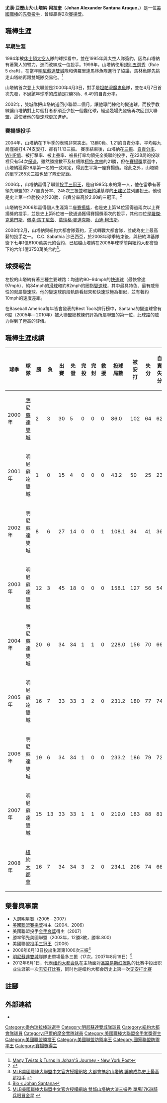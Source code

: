 {{spanish name 2|山塔納|阿拉奎}}
{{Infobox baseball biography
|name        = 尤漢·山塔納<br />Johan Santana
|image       = Johan Santana on May 5, 2012.jpg
|image_size  =
|caption     = 2012年的山塔納
|position    = [[投手|投手]]
|bats        = 左
|throws      = 左
|birth_date  = {{Birth date and age|1979|3|13}}
|birth_place = {{VEN}}[[梅里達州|梅里達州]][[托瓦爾市_(梅里達州)|托瓦爾市]]
|death_date  = 
|death_place = 
|debutleague = 美國職棒大聯盟
|debutdate   = 4月3日
|debutyear   = 2000年
|debutteam   = 明尼蘇達雙城
|finalleague = 美國職棒大聯盟
|finaldate   = 8月17日
|finalyear   = 2012年
|finalteam   = 紐約大都會
|statleague  = 美國職棒大聯盟
|stat1label  = 勝敗投數
|stat1value  = 139–78
|stat2label  = [[防禦率|防禦率]]
|stat2value  = 3.20
|stat3label  = [[三振|三振]]
|stat3value  = 1988
|teams=
* [[明尼蘇達雙城|明尼蘇達雙城]] ({{mlby|2000}}–{{mlby|2007}})
* [[紐約大都會|紐約大都會]] ({{mlby|2008}}–{{mlby|2010}},{{mlby|2012}})
|highlights=
* 4×[[美國職棒大聯盟全明星賽|全明星賽]] ([[2005年美國職棒大聯盟全明星賽|2005]]–[[2007年美國職棒大聯盟全明星賽|2007]],[[2009年美國職棒大聯盟全明星賽|2009]])
* 2×[[賽揚獎|美聯賽揚獎]] (2004,2006)
* [[三冠王_(棒球)|三冠王]] (2006)
* [[美國職棒大聯盟金手套獎|金手套獎]] (2007)
* [[美國職棒大聯盟勝投王|大聯盟勝投王]] (2006)
* 3×[[美國職棒大聯盟防禦率王|防禦率王]] (2004,2006,2008)
* 3×[[美國職棒大聯盟三振王|美聯三振王]] (2004–2006)
* 2012年6月1日投出無安打比賽
* [[明尼蘇達雙城|明尼蘇達雙城]]名人堂
|hoflink = 美國國家棒球名人堂暨博物館
|hoftype = 美國棒球名人堂
|hofdate = 
|hofvote = 
|hofmethod=
}}

'''尤漢·亞歷山大·山塔納·阿拉奎'''（'''Johan Alexander Santana Araque'''，{{bd|1979年|3月13日|catIdx=}}）是一位[[美國職棒|美國職棒]]的[[先發投手|先發投手]]，曾經贏得2次[[賽揚獎|賽揚獎]]。

==職棒生涯==
===早期生涯===
1994年被[[休士頓太空人|休士頓太空人]]隊的球探看中，並在1995年與太空人隊簽約，因為山塔納有著驚人的臂力，進而改練成一位投手。1999年，山塔納使用[[規則五選秀|規則五選秀]]（Rule 5 draft），在當年[[明尼蘇達雙城|明尼蘇達雙城]]隊和佛羅里達馬林魚隊進行了協議，馬林魚隊先挑走山塔納再跟雙城隊交易他。<ref>[http://www.nypost.com/seven/02032008/sports/mets/many_twists__turns_in_johans_journey_893005.htm?page=1 Many Twists & Turns In Johan'S Journey - New York Post]</ref>

山塔納首次登上大聯盟是2000年4月3日，對手是[[坦帕灣魔鬼魚|坦帕灣魔鬼魚]]隊，並在4月7日首次先發，不過該年球季的成績是2勝3負、6.49的自責分率。

2002年，雙城隊把山塔納送回小聯盟二個月，讓他專門練他的變速球，而投手教練讓山塔納對上每個打者都須至少投一個變化球，經過幾場先發後再次回到大聯盟，這使著他的變速球更加進步。

===賽揚獎投手===
2004年，山塔納在下半季的表現非常突出，13勝0負、1.21的自責分率、平均每九局僅被打4.74支安打、卻有11.13三振。
賽季結束後，山塔納在[[三振|三振]]、[[自責分率|自責分率]]、[[WHIP值|WHIP值]]、被打擊率、被上壘率、被長打率均領先全美聯的投手，在228局的投球裡只有54次[[保送|保送]]，雖然勝投數不及紅襪隊[[柯特·席林|柯特·席林]]的21勝，但在[[賽揚獎|賽揚獎]]票選中，山塔納獲得28票第一名的一致肯定，得到生平第一座賽揚獎。除此之外，山塔納的單季265次三振也破了隊史紀錄。

2006年，山塔納贏得了聯盟[[投手三冠王|投手三冠王]]，是自1985年來的第一人，他在當季有著領先聯盟的2.77自責分率、245次三振並和[[紐約洋基|紐約洋基]]隊的[[王建民_(棒球員)|王建民]]並列勝投王。他也是史上第一位勝投少於20勝、自責分率高於2.60的三冠王。<ref>{{Cite web |url=http://www.baseball-reference.com/awards/triple_crowns.shtml |title=Triple Crown Winners - Baseball-Reference.com |accessdate=2008-06-25 |archive-date=2008-06-23 |archive-url=https://web.archive.org/web/20080623004058/http://www.baseball-reference.com/awards/triple_crowns.shtml |dead-url=no }}</ref>

山塔納在2006年贏得個人生涯第二座[[賽揚獎|賽揚獎]]，也是史上第14位獲得過兩次以上賽揚獎的投手，並是史上第5位被一致通過獲得賽揚獎兩次的投手，其他四位是[[羅傑·克萊門斯|羅傑·克萊門斯]]、[[佩卓·馬丁尼茲|佩卓·馬丁尼茲]]、[[葛瑞格·麥達克斯|葛瑞格·麥達克斯]]、[[山迪·柯法斯|山迪·柯法斯]]。

2008年2月，山塔納與紐約大都會隊簽約，正式轉戰大都會隊，並成為史上最高薪的投手之一。 C.C. Sabathia 沙巴西亞，於2008年球季結束後，與紐約洋基隊簽下七年1億6100萬美元的合約，已超越山塔納在2008年球季前與紐約大都會簽下的六年1億3750萬美合約<ref>[http://mlb.im.tv/NewsContent.asp?Newsid=3528 MLB美國職棒大聯盟中文官方授權網站 大都會搞定山塔納 讓他成為史上最高薪投手 ] {{webarchive|url=https://web.archive.org/web/20090411142323/http://mlb.im.tv/NewsContent.asp?Newsid=3528 |date=2009-04-11 }}
</ref>。

==球探報告==
左投的山塔納有著三種主要球路：均速約90~94mph的[[快速球|快速球]]（最快曾達97mph）、約84mph的[[滑球|滑球]]和約82mph的圈指[[變速球|變速球]]，其中最具特色、最有威脅性的就屬變速球。他的變速球前段軌跡看起來和快速球極為相似，並有著約10mph的速度差距。

在Baseball America每年皆會發表的Best Tools排行榜中，Santana的變速球曾有6度（2005年－2010年）被大聯盟總教練們評為所屬聯盟的第一位，此球路的威力得到了極高的評價。
==職棒生涯成績==
{| class="wikitable"
! 球季 !! 球隊 !! 勝 !! 負 !! 出賽 !! 先發 !! 完投 !! 完封 !! 救援 !! 投球局數 !! 被安打 !! 失分 !! 自責失分 !! 被全壘打 !! 保送 !! 三振 !! 觸身球 !! 暴投 !! 被打擊率 !! 自責分率
|-
| 2000年 || [[明尼蘇達雙城|明尼蘇達雙城]] || 2 || 3 || 30 || 5 || 0 || 0 || 0 || 86.0 || 102 || 64 || 62 || 11 || 54 || 64 || 2 || 5 || .302 || 6.49
|-
| 2001年 || 明尼蘇達雙城 || 1 || 0 || 15 || 4 || 0 || 0 || 0 || 43.2 || 50 || 25 || 23 || 6 || 16 || 28 || 3 || 3 || .292 || 4.74
|-
| 2002年 || 明尼蘇達雙城 || 8 || 6 || 27 || 14 || 0 || 0 || 1 || 108.1 || 84 || 41 || 36 || 7 || 49 || 137 || 1 || 15 || .212 || 2.99
|-
| 2003年 || 明尼蘇達雙城 || 12 || 3 || 45 || 18 || 0 || 0 || 0 || 158.1 || 127 || 56 || 54 || 17 || 47 || 169 || 3 || 6 || .216 || 3.07
|-
| 2004年 ||明尼蘇達雙城 || 20 || 6 || 34 || 34 || 1 || 1 || 0 || 228.0 || 156 || 70 || 66 || 24 || 54 || 265 || 9 || 7 || .192 || 2.61
|-
| 2005年 || 明尼蘇達雙城  || 16 || 7 || 33 || 33 || 3 || 2 || 0 || 231.2 || 180 || 77 || 74 || 22 || 45 || 238 || 1 || 8 || .210 || 2.87
|-
| 2006年 || 明尼蘇達雙城 || 19 || 6 || 34 || 34 || 1 || 0 || 0 || 233.2 || 186 || 79 || 72 || 24 || 47 || 245 || 4 || 4 || .216 || 2.77
|-
| 2007年 || 明尼蘇達雙城 || 15 || 13 || 33 || 33 || 1 || 1 || 0 || 219.0 || 183 || 88 || 81 || 33 || 52 || 235 || 4 || 7 || .226 || 3.33
|-
| 2008年 || [[紐約大都會|紐約大都會]] || 16 || 7 || 34 || 34 || 3 || 2 || 0 || 234.1 || 206 || 74 || 66 || 23 || 63 || 206 || 4 || 9 || .232 || 2.53
|-| 總計 ||   （8個賽季） || 109 || 51 || 285 || 209 || 9 || 6 || 1 || 1543.0 || 1274 || 574 || 534 || 167 || 427 || 1587 || 31 || 64 || .223 || 3.11
|}

==榮譽與事蹟==
{{Commonscat|Johan Santana}}
*入選[[明星賽|明星賽]]（2005－2007）
*[[美國聯盟|美國聯盟]][[賽揚獎|賽揚獎]]得主（2004、2006）
*美國聯盟投手[[美國職棒大聯盟金手套獎|金手套獎]]得主（2007）
*勝率領先美國聯盟（2003年，12勝3敗，勝率.800）
*美國聯盟[[投手三冠王|投手三冠王]]（2006）
*2006年6月13日投出生涯第1000次三振<ref>[http://johansantana.org/2008/05/23/bio/ Bio « Johan Santana]{{Dead link|date=2018年10月 |bot=InternetArchiveBot |fix-attempted=yes }}</ref>
*[[明尼蘇達雙城|明尼蘇達雙城]]隊隊史單場最多三振（17次，2007年8月19日）<ref>[http://mlb.im.tv/NewsContent.asp?Newsid=1859 MLB美國職棒大聯盟中文官方授權網站 雙城山塔納大演三振秀 單場17K遊騎兵眼冒金星] {{webarchive|url=https://web.archive.org/web/20090411142031/http://mlb.im.tv/NewsContent.asp?Newsid=1859 |date=2009-04-11 }}</ref>
*2012年6月1日，代表[[纽约大都会队|纽约大都会队]]在主场面对[[圣路易斯红雀队|圣路易斯红雀队]]的比赛中投出职业生涯第一次[[无安打比赛|无安打比赛]]，同时也是纽约大都会历史上第一次[[无安打比赛|无安打比赛]]

==註腳==
{{reflist}}
== 外部連結 ==
* {{Baseballstats |mlb=276371 |espn=4280 |br=s/santajo02 |fangraphs=755|cube=S/Johan-Santana}}

{{AL Cy Young}}
{{Warren Spahn Award}}
{{Luis Aparicio Award}}
{{美國職棒大聯盟投手三冠王}}
{{Authority control}}

{{DEFAULTSORT:Santana, Johan}}
[[Category:委內瑞拉棒球選手|Category:委內瑞拉棒球選手]]
[[Category:明尼蘇達雙城隊球員|Category:明尼蘇達雙城隊球員]]
[[Category:紐約大都會隊球員|Category:紐約大都會隊球員]]
[[Category:巴爾的摩金鶯隊球員|Category:巴爾的摩金鶯隊球員]]
[[Category:美國職棒大聯盟金手套獎得主|Category:美國職棒大聯盟金手套獎得主]]
[[Category:美國聯盟勝投王|Category:美國聯盟勝投王]]
[[Category:美國聯盟防禦率王|Category:美國聯盟防禦率王]]
[[Category:國家聯盟防禦率王|Category:國家聯盟防禦率王]]
[[Category:賽揚獎得主|Category:賽揚獎得主]]